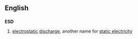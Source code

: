 ==English==
==={{initialism}}===
'''ESD'''

#[[electrostatic]] [[discharge]], another name for [[static electricity]]